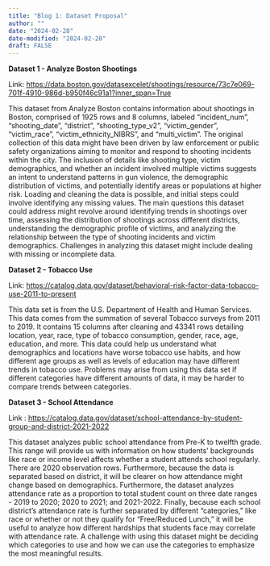 ```yaml
---
title: "Blog 1: Dataset Proposal"
author: ""
date: "2024-02-28"
date-modified: "2024-02-28"
draft: FALSE
---
```


**Dataset 1 - Analyze Boston Shootings**

Link: <https://data.boston.gov/datasexcelet/shootings/resource/73c7e069-701f-4910-986d-b950f46c91a1?inner_span=True>

This dataset from Analyze Boston contains information about shootings in Boston, comprised of 1925 rows and 8 columns, labeled "incident_num", "shooting_date", "district", "shooting_type_v2", "victim_gender", "victim_race", "victim_ethnicity_NIBRS", and "multi_victim". The original collection of this data might have been driven by law enforcement or public safety organizations aiming to monitor and respond to shooting incidents within the city. The inclusion of details like shooting type, victim demographics, and whether an incident involved multiple victims suggests an intent to understand patterns in gun violence, the demographic distribution of victims, and potentially identify areas or populations at higher risk. Loading and cleaning the data is possible, and initial steps could involve identifying any missing values. The main questions this dataset could address might revolve around identifying trends in shootings over time, assessing the distribution of shootings across different districts, understanding the demographic profile of victims, and analyzing the relationship between the type of shooting incidents and victim demographics. Challenges in analyzing this dataset might include dealing with missing or incomplete data.

**Dataset 2 - Tobacco Use**

Link: <https://catalog.data.gov/dataset/behavioral-risk-factor-data-tobacco-use-2011-to-present>

This data set is from the U.S. Department of Health and Human Services. This data comes from the summation of several Tobacco surveys from 2011 to 2019. It contains 15 columns after cleaning and 43341 rows detailing location, year, race, type of tobacco consumption, gender, race, age, education, and more. This data could help us understand what demographics and locations have worse tobacco use habits, and how different age groups as well as levels of education may have different trends in tobacco use. Problems may arise from using this data set if different categories have different amounts of data, it may be harder to compare trends between categories.

**Dataset 3 - School Attendance**

Link : <https://catalog.data.gov/dataset/school-attendance-by-student-group-and-district-2021-2022>

This dataset analyzes public school attendance from Pre-K to twelfth grade. This range will provide us with information on how students’ backgrounds like race or income level affects whether a student attends school regularly. There are 2020 observation rows. Furthermore, because the data is separated based on district, it will be clearer on how attendance might change based on demographics. Furthermore, the dataset analyzes attendance rate as a proportion to total student count on three date ranges - 2019 to 2020; 2020 to 2021; and 2021-2022. Finally, because each school district’s attendance rate is further separated by different “categories,” like race or whether or not they qualify for “Free/Reduced Lunch,” it will be useful to analyze how different hardships that students face may correlate with attendance rate. A challenge with using this dataset might be deciding which categories to use and how we can use the categories to emphasize the most meaningful results.
